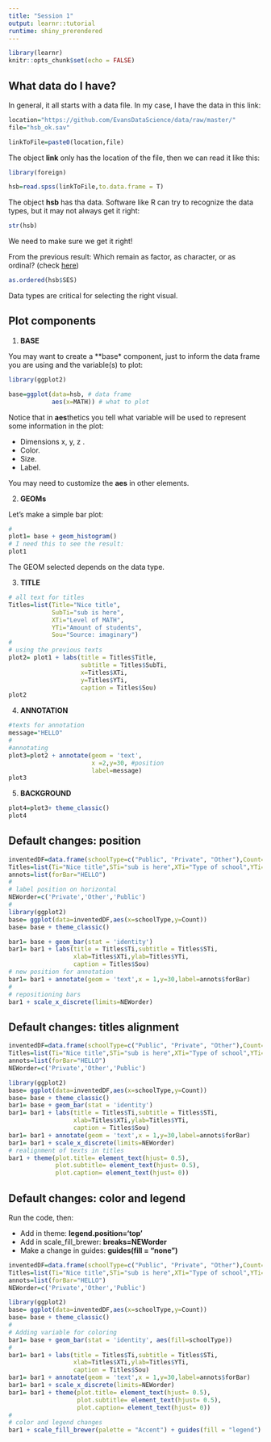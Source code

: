 ```yaml
---
title: "Session 1"
output: learnr::tutorial
runtime: shiny_prerendered
---
```


```r
library(learnr)
knitr::opts_chunk$set(echo = FALSE)
```




## What data do I have? 

In general, it all starts with a data file. In my case, I have the data in this link:
```r
location="https://github.com/EvansDataScience/data/raw/master/"
file="hsb_ok.sav"

linkToFile=paste0(location,file)
```

The object **link** only has the location of the file, then we can read it like this:

```r
library(foreign)

hsb=read.spss(linkToFile,to.data.frame = T)
```
The object **hsb** has tha data. Software like R can try to recognize the data types, but it may not always get it right:

```r
str(hsb)
```

We need to make sure we get it right!

From the previous result: Which remain as factor, as character, or as ordinal? (check [here](https://github.com/UWDataScience2020/data/blob/master/hsb_ok_metadata.pdf))

```r
as.ordered(hsb$SES)
```
Data types are critical for selecting the right visual.

## Plot components

1. **BASE**

You may want to create a **base* component, just to inform the data frame you are using and the variable(s) to plot:
```r
library(ggplot2)

base=ggplot(data=hsb, # data frame
            aes(x=MATH)) # what to plot
```

Notice that in **aes**thetics you tell what variable will be used to represent some information in the plot:

* Dimensions x, y, z .
* Color.
* Size.
* Label.

You may need to customize the **aes** in other elements.

2. **GEOMs**

Let's make a simple bar plot:

```r
#
plot1= base + geom_histogram()
# I need this to see the result:
plot1
```

The GEOM selected depends on the data type.


3. **TITLE**

```r
# all text for titles
Titles=list(Title="Nice title",
            SubTi="sub is here",
            XTi="Level of MATH",
            YTi="Amount of students",
            Sou="Source: imaginary")
#
# using the previous texts
plot2= plot1 + labs(title = Titles$Title,
                    subtitle = Titles$SubTi,
                    x=Titles$XTi,
                    y=Titles$YTi,
                    caption = Titles$Sou)
plot2
```

4. **ANNOTATION**

```r

#texts for annotation
message="HELLO"
#
#annotating
plot3=plot2 + annotate(geom = 'text',
                       x =2,y=30, #position
                       label=message)
plot3
```

5. **BACKGROUND**


```r
plot4=plot3+ theme_classic()
plot4
```

## Default changes: position

```r
inventedDF=data.frame(schoolType=c("Public", "Private", "Other"),Count=c(200, 20,80))
Titles=list(Ti="Nice title",STi="sub is here",XTi="Type of school",YTi="Amount of schools",Sou="Source: imaginary")
annots=list(forBar="HELLO")
#
# label position on horizontal
NEWorder=c('Private','Other','Public')
#
library(ggplot2)
base= ggplot(data=inventedDF,aes(x=schoolType,y=Count)) 
base= base + theme_classic()

bar1= base + geom_bar(stat = 'identity')
bar1= bar1 + labs(title = Titles$Ti,subtitle = Titles$STi,
                  xlab=Titles$XTi,ylab=Titles$YTi,
                  caption = Titles$Sou)
# new position for annotation
bar1= bar1 + annotate(geom = 'text',x = 1,y=30,label=annots$forBar)
#
# repositioning bars
bar1 + scale_x_discrete(limits=NEWorder)
```

## Default changes: titles alignment

```r
inventedDF=data.frame(schoolType=c("Public", "Private", "Other"),Count=c(200, 20,80))
Titles=list(Ti="Nice title",STi="sub is here",XTi="Type of school",YTi="Amount of schools",Sou="Source: imaginary")
annots=list(forBar="HELLO")
NEWorder=c('Private','Other','Public')

library(ggplot2)
base= ggplot(data=inventedDF,aes(x=schoolType,y=Count)) 
base= base + theme_classic()
bar1= base + geom_bar(stat = 'identity')
bar1= bar1 + labs(title = Titles$Ti,subtitle = Titles$STi,
                  xlab=Titles$XTi,ylab=Titles$YTi,
                  caption = Titles$Sou)
bar1= bar1 + annotate(geom = 'text',x = 1,y=30,label=annots$forBar)
bar1= bar1 + scale_x_discrete(limits=NEWorder)
# realignment of texts in titles
bar1 + theme(plot.title= element_text(hjust= 0.5),
             plot.subtitle= element_text(hjust= 0.5),
             plot.caption= element_text(hjust= 0))

```

## Default changes: color and legend

Run the code, then:

* Add in theme: **legend.position='top'**
* Add in scale_fill_brewer: **breaks=NEWorder**
* Make a change in guides: **guides(fill = "none")**

```r
inventedDF=data.frame(schoolType=c("Public", "Private", "Other"),Count=c(200, 20,80))
Titles=list(Ti="Nice title",STi="sub is here",XTi="Type of school",YTi="Amount of schools",Sou="Source: imaginary")
annots=list(forBar="HELLO")
NEWorder=c('Private','Other','Public')

library(ggplot2)
base= ggplot(data=inventedDF,aes(x=schoolType,y=Count)) 
base= base + theme_classic()
#
# Adding variable for coloring
bar1= base + geom_bar(stat = 'identity', aes(fill=schoolType)) 
#
bar1= bar1 + labs(title = Titles$Ti,subtitle = Titles$STi,
                  xlab=Titles$XTi,ylab=Titles$YTi,
                  caption = Titles$Sou)
bar1= bar1 + annotate(geom = 'text',x = 1,y=30,label=annots$forBar)
bar1= bar1 + scale_x_discrete(limits=NEWorder)
bar1= bar1 + theme(plot.title= element_text(hjust= 0.5),
                   plot.subtitle= element_text(hjust= 0.5),
                   plot.caption= element_text(hjust= 0))
#
# color and legend changes
bar1 + scale_fill_brewer(palette = "Accent") + guides(fill = "legend")

```
